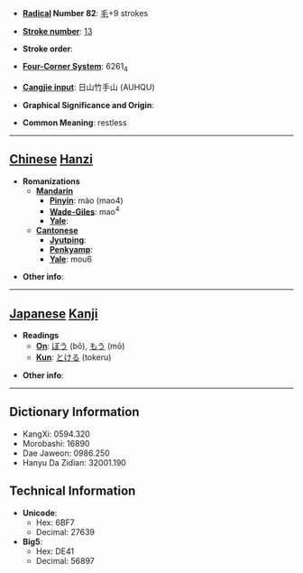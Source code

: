 * '''[[Wiktionary:Chinese radical index| Radical]] Number 82''': [[Wiktionary:Chinese radical index 毛|毛]]+9 strokes

* '''[[Wiktionary:Chinese total strokes index|Stroke number]]''': [[Wiktionary:Chinese total strokes index 13|13]]

* '''Stroke order''': 

* '''[[Wiktionary:Chinese four corner index|Four-Corner System]]''': 6261<sub>4</sub>

* '''[[Wiktionary:Chinese Cangjie index|Cangjie input]]''': 日山竹手山 (AUHQU)

* '''Graphical Significance and Origin''': 

* '''Common Meaning''': restless

----

== [[Chinese]] [[Hanzi]] ==

* '''Romanizations'''
** '''[[Mandarin]]'''
*** '''[[Pinyin]]''': mào (mao4)
*** '''[[Wade-Giles]]''': mao<sup>4</sup>
*** '''[[Yale]]''': 
** '''[[Cantonese]]'''
*** '''[[Jyutping]]''':
*** '''[[Penkyamp]]''': 
*** '''[[Yale]]''': mou6

* '''Other info''': 

----

== [[Japanese]] [[Kanji]] ==

* '''Readings'''
** '''[[On]]''': [[ぼう]] (bō), [[もう]] (mō)
** '''[[Kun]]''': [[とける]] (tokeru)

* '''Other info''':  

----

== Dictionary Information ==

* KangXi: 0594.320
* Morobashi: 16890
* Dae Jaweon: 0986.250
* Hanyu Da Zidian: 32001.190

== Technical Information ==

* '''Unicode''':
** Hex: 6BF7
** Decimal: 27639
* '''Big5''':
** Hex: DE41
** Decimal: 56897